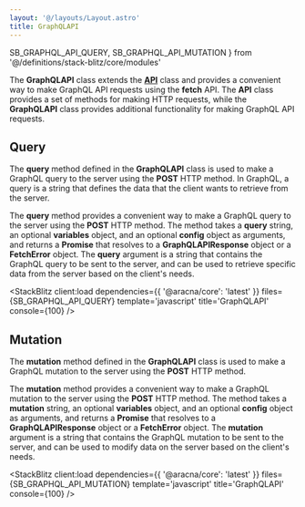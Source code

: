 ```yaml
---
layout: '@/layouts/Layout.astro'
title: GraphQLAPI
---
```


  SB_GRAPHQL_API_QUERY,
  SB_GRAPHQL_API_MUTATION
} from '@/definitions/stack-blitz/core/modules'

The **GraphQLAPI** class extends the [**API**](/core/modules/api) class and provides a convenient way to make GraphQL API requests using the **fetch** API. The **API** class provides a set of methods for making HTTP requests, while the **GraphQLAPI** class provides additional functionality for making GraphQL API requests.

## Query

The **query** method defined in the **GraphQLAPI** class is used to make a GraphQL query to the server using the **POST** HTTP method. In GraphQL, a query is a string that defines the data that the client wants to retrieve from the server.

The **query** method provides a convenient way to make a GraphQL query to the server using the **POST** HTTP method. The method takes a **query** string, an optional **variables** object, and an optional **config** object as arguments, and returns a **Promise** that resolves to a **GraphQLAPIResponse** object or a **FetchError** object. The **query** argument is a string that contains the GraphQL query to be sent to the server, and can be used to retrieve specific data from the server based on the client's needs.

<StackBlitz
  client:load
  dependencies={{ '@aracna/core': 'latest' }}
  files={SB_GRAPHQL_API_QUERY}
  template='javascript'
  title='GraphQLAPI'
  console={100}
/>

## Mutation

The **mutation** method defined in the **GraphQLAPI** class is used to make a GraphQL mutation to the server using the **POST** HTTP method.

The **mutation** method provides a convenient way to make a GraphQL mutation to the server using the **POST** HTTP method. The method takes a **mutation** string, an optional **variables** object, and an optional **config** object as arguments, and returns a **Promise** that resolves to a **GraphQLAPIResponse** object or a **FetchError** object. The **mutation** argument is a string that contains the GraphQL mutation to be sent to the server, and can be used to modify data on the server based on the client's needs.

<StackBlitz
  client:load
  dependencies={{ '@aracna/core': 'latest' }}
  files={SB_GRAPHQL_API_MUTATION}
  template='javascript'
  title='GraphQLAPI'
  console={100}
/>
